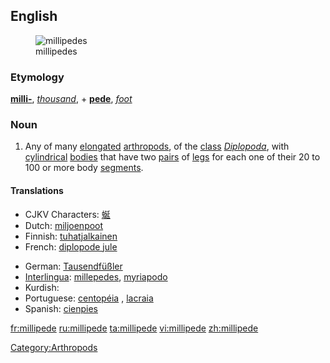 {{wikipedia}}
==English==
[[Image:Millipedes.jpg|thumb|millipedes]]

===Etymology===
{{etyl|la}} '''[[milli-]]''', ''[[thousand]]'', + '''[[pede]]''', ''[[foot]]''

===Noun===
{{en-noun}}

# Any of many [[elongated]] [[arthropod]]s, of the [[class]] ''[[Diplopoda]]'', with [[cylindrical]] [[bodies]] that have two [[pair]]s of [[leg]]s for each one of their 20 to 100 or more body [[segment]]s.

====Translations====
{{top}}
* CJKV Characters: [[蜒]]
* Dutch: [[miljoenpoot]] {{m}}
* Finnish: [[tuhatjalkainen]]
* French: [[diplopode jule]] {{m}}
{{mid}}
* German: [[Tausendfüßler]] {{m}}
* [[Interlingua]]: [[millepedes]], [[myriapodo]]
* Kurdish: {{KUchar|[[هه‌زارپێ]]}}
* Portuguese: [[centopéia]] {{f}}, [[lacraia]] {{f}}
* Spanish: [[cienpies]] {{m}}
{{bottom}}

[[Category:Arthropods]]

[[fr:millipede]]
[[ru:millipede]]
[[ta:millipede]]
[[vi:millipede]]
[[zh:millipede]]